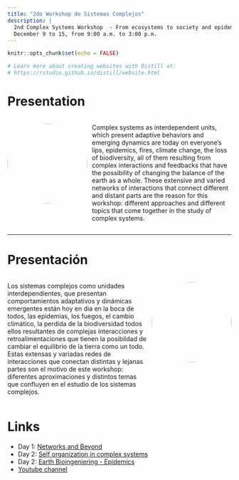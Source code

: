 ```yaml
---
title: "2do Workshop de Sistemas Complejos"
description: |
  2nd Complex Systems Workshop  - From ecosystems to society and epidemics.
  December 9 to 15, from 9:00 a.m. to 3:00 p.m.
---
```

```r
knitr::opts_chunk$set(echo = FALSE)

# Learn more about creating websites with Distill at:
# https://rstudio.github.io/distill/website.html

```

# Presentation 

:::: {style="display: grid; grid-template-columns: 180px auto; grid-column-gap: 10px;"}

::: {}

<img src="img/LogoPIISCO_UNGS_m.png" style="width:180px;border-radius: 50%;"/>

:::

::: {}
Complex systems as interdependent units, which present adaptive behaviors and emerging dynamics are today on everyone's lips, epidemics, fires, climate change, the loss of biodiversity, all of them resulting from complex interactions and feedbacks that have the possibility of changing the balance of the earth as a whole. These extensive and varied networks of interactions that connect different and distant parts are the reason for this workshop: different approaches and different topics that come together in the study of complex systems.

:::

::::

---
# Presentación

:::: {style="display: grid; grid-template-columns: auto 180px; grid-column-gap: 10px;"}


::: {}

Los sistemas complejos como unidades interdependientes, que presentan comportamientos adaptativos y dinámicas emergentes están hoy en dia en la boca de todos, las epidemias, los fuegos, el cambio climático, la perdida de la biodiversidad todos ellos resultantes de complejas interacciones y retroalimentaciones que tienen la posibildad de cambiar el equilibrio de la tierra como un todo. Estas extensas y variadas redes de interacciones que conectan distintas y lejanas partes son el motivo de este workshop: diferentes aproximaciones y distintos temas que confluyen en el estudio de los sistemas complejos.

:::

::: {}

<img src="img/LogoPIISCO_UNGS_m.png" style="width:180px;border-radius: 50%;"/>

:::

::::

# Links

- Day 1:  [Networks and Beyond](dia1.html) 
- Day 2:  [Self organization in complex systems](dia2.html) 
- Day 2:  [Earth Bioingeniering - Epidemics](dia3.html) 
- [Youtube channel](https://www.youtube.com/channel/UC-Ww0kQ1Ybnd7wETDA9BxMQ)

